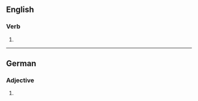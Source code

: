 ==English==

===Verb===
{{head|en|verb form}}

# {{en-third-person singular of|submerse}}

----

==German==

===Adjective===
{{head|de|adjective form}}

# {{inflection of|de|submers||str//mix|nom//acc|n|s}}